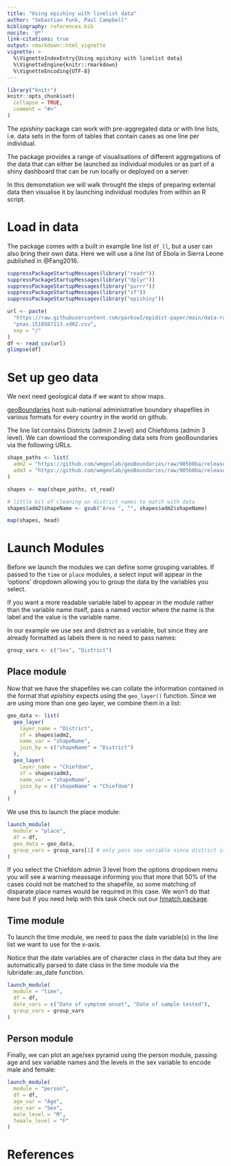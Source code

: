 ```yaml
---
title: "Using epishiny with linelist data"
author: "Sebastian Funk, Paul Campbell"
bibliography: references.bib
nocite: '@*'
link-citations: true
output: rmarkdown::html_vignette
vignette: >
  %\VignetteIndexEntry{Using epishiny with linelist data}
  %\VignetteEngine{knitr::rmarkdown}
  %\VignetteEncoding{UTF-8}
---
```


```r
library("knitr")
knitr::opts_chunk$set(
  collapse = TRUE,
  comment = "#>"
)
```

The _epishiny_ package can work with pre-aggregated data or with line lists, i.e. data sets in the form of 
tables that contain cases as one line per individual. 

The package provides a range of visualisations of different aggregations of the data that can either 
be launched as individual modules or as part of a shiny dashboard that can be run locally or deployed on a server.

In this demonstation we will walk throught the steps of preparing external data then visualise it by 
launching individual modules from within an R script. 

# Load in data

The package comes with a built in example line list `df_ll`, but a user can also bring their own data.
Here we will use a line list of Ebola in Sierra Leone published in @Fang2016.

```r
suppressPackageStartupMessages(library("readr"))
suppressPackageStartupMessages(library("dplyr"))
suppressPackageStartupMessages(library("purrr"))
suppressPackageStartupMessages(library("sf"))
suppressPackageStartupMessages(library("epishiny"))

url <- paste(
  "https://raw.githubusercontent.com/parksw3/epidist-paper/main/data-raw/",
  "pnas.1518587113.sd02.csv",
  sep = "/"
)
df <- read_csv(url)
glimpse(df)
```

# Set up geo data

We next need geological data if we want to show maps.

[geoBoundaries](https://www.geoboundaries.org/) host sub-national administrative boundary 
shapefiles in various formats for every country in the world on github.

The line list contains Districts (admin 2 level) and Chiefdoms (admin 3 level).
We can download the corresponding data sets from geoBoundaries via the following URLs.

```r
shape_paths <- list(
  adm2 = "https://github.com/wmgeolab/geoBoundaries/raw/905b0ba/releaseData/gbHumanitarian/SLE/ADM2/geoBoundaries-SLE-ADM2_simplified.geojson",
  adm3 = "https://github.com/wmgeolab/geoBoundaries/raw/905b0ba/releaseData/gbHumanitarian/SLE/ADM3/geoBoundaries-SLE-ADM3_simplified.geojson"
)

shapes <- map(shape_paths, st_read)

# little bit of cleaning on district names to match with data
shapes$adm2$shapeName <- gsub("Area ", "", shapes$adm2$shapeName)

map(shapes, head)
```

# Launch Modules

Before we launch the modules we can define some grouping variables. If passed to the `time` or `place` modules,
a select input will appear in the 'options' dropdown allowing you to group the data by the variables you select.

If you want a more readable variable label to appear in the module rather than the variable name itself, pass a 
named vector where the name is the label and the value is the variable name. 

In our example we use sex and district as a variable, but since they are already formatted as labels there is 
no need to pass names:

```r
group_vars <- c("Sex", "District")
```

## Place module

Now that we have the shapefiles we can collate the information contained in the format that _epishiny_ expects
using the `geo_layer()` function. Since we are using more than one geo layer, we combine them in a list:

```r
geo_data <- list(
  geo_layer(
    layer_name = "District",
    sf = shapes$adm2,
    name_var = "shapeName",
    join_by = c("shapeName" = "District")
  ),
  geo_layer(
    layer_name = "Chiefdom",
    sf = shapes$adm3,
    name_var = "shapeName",
    join_by = c("shapeName" = "Chiefdom")
  )
)
```

We use this to launch the place module:

```r
launch_module(
  module = "place",
  df = df,
  geo_data = geo_data,
  group_vars = group_vars[1] # only pass sex variable since district is already visualised on map
)
```

If you select the Chiefdom admin 3 level from the options dropdown menu you will see a warning meassage informing
you that more that 50% of the cases could not be matched to the shapefile, so some matching of disparate
place names would be required in this case. We won't do that here but if you need help with this task check out
our [hmatch package](https://epicentre-msf.github.io/hmatch/).

## Time module

To launch the time module, we need to pass the date variable(s) in the line list we want to use for the x-axis.

Notice that the date variables are of character class in the data but they are automatically parsed to date class
in the time module via the lubridate::as_date function.

```r
launch_module(
  module = "time",
  df = df,
  date_vars = c("Date of symptom onset", "Date of sample tested"),
  group_vars = group_vars
)
```

## Person module

Finally, we can plot an age/sex pyramid using the person module, passing age and sex variable names
and the levels in the sex variable to encode male and female:

```r
launch_module(
  module = "person",
  df = df,
  age_var = "Age",
  sex_var = "Sex",
  male_level = "M",
  female_level = "F"
)
```


# References


